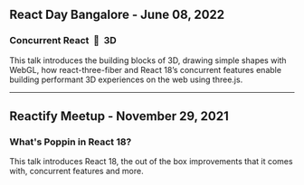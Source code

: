 ## React Day Bangalore - June 08, 2022

### Concurrent React&nbsp;&nbsp;💙&nbsp;&nbsp;3D

This talk introduces the building blocks of 3D, drawing simple shapes with WebGL, how react-three-fiber and React 18’s concurrent features enable building performant 3D experiences on the web using three.js.

<YoutubeEmbed
  id="1fF_socjZNU"
  title="React Day Bangalore 2022 - Talk by Shriram Balaji"
  poster="hqdefault"
  wrapperClass="yt-lite youtube-embed border-orange"
  webp
/>

---

## Reactify Meetup - November 29, 2021

### What's Poppin in React 18?

This talk introduces React 18, the out of the box improvements that it comes with, concurrent features and more.

<YoutubeEmbed
  id="k4ncWtx14Po"
  title="Reactify Meetup - Talk by Shriram Balaji"
  poster="maxresdefault"
  wrapperClass="yt-lite youtube-embed border-teal"
  webp
/>
